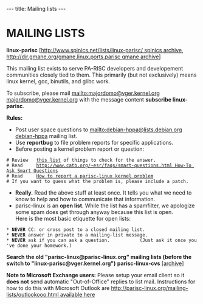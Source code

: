 ---
title: Mailing lists
---

= MAILING LISTS =
 
'''linux-parisc''' [[[http://www.spinics.net/lists/linux-parisc/ spinics archive]], [[http://dir.gmane.org/gmane.linux.ports.parisc gmane archive]]]

This mailing list exists to serve PA-RISC developers and developement
communities closely tied to them. This primarily (but not exclusively)
means linux kernel, gcc, binutils, and glibc work.

To subscribe, please mail [[mailto:majordomo@vger.kernel.org majordomo@vger.kernel.org]] with the message content '''subscribe linux-parisc'''.


'''Rules:'''

* Post user space questions to [[mailto:debian-hppa@lists.debian.org debian-hppa]] mailing list.
* Use '''reportbug''' to file problem reports for specific applications.
* Before posting a kernel problem report or question:
 # Review 	[[this list]] of things to check for the answer.
 # Read 	[[http://www.catb.org/~esr/faqs/smart-questions.html How-To Ask Smart Questions]]
 # Read 	[[How to report a parisc-linux kernel problem]]
 # If you want to guess what the problem is, please include a patch.
* '''Really.''' Read the above stuff at least once. It tells you what we need to know to help and how to communicate that information.
*  parisc-linux is an '''open list'''. While the list has a spamfilter, we apologize some spam does get through anyway because this list is open.<br> Here is the most basic etiquette for open lists:
 * '''NEVER''' CC: or cross post to a closed mailing list.
 * '''NEVER''' answer in private to a mailing-list message.
 * '''NEVER''' ask if you can ask a question.     		(Just ask it once you've done your homework.)

'''Search the old "parisc-linux@parisc-linux.org" mailing lists (before the switch to "linux-parisc@vger.kernel.org")''' 
'''parisc-linux-cvs''' [[[archive]]]

'''Note to Microsoft Exchange users:''' Please setup your email client
so it '''does not''' send automatic "Out-of-Office" replies to list mail.
Instructions for how to do this with Microsoft Outlook are
[[http://parisc-linux.org/mailing-lists/outlookooo.html available here]]